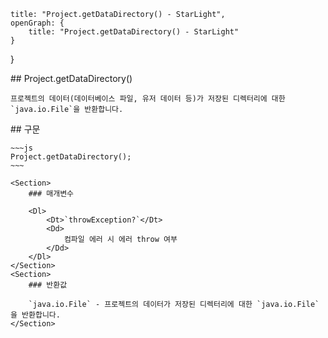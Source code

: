     title: "Project.getDataDirectory() - StarLight",
    openGraph: {
        title: "Project.getDataDirectory() - StarLight"
    }
}

<Section>
    ## Project.getDataDirectory()

    프로젝트의 데이터(데이터베이스 파일, 유저 데이터 등)가 저장된 디렉터리에 대한 `java.io.File`을 반환합니다.
</Section>
<Section>
    ## 구문

    ~~~js
    Project.getDataDirectory();
    ~~~

    <Section>
        ### 매개변수

        <Dl>
            <Dt>`throwException?`</Dt>
            <Dd>
                컴파일 에러 시 에러 throw 여부
            </Dd>
        </Dl>
    </Section>
    <Section>
        ### 반환값

        `java.io.File` - 프로젝트의 데이터가 저장된 디렉터리에 대한 `java.io.File`을 반환합니다.
    </Section>
</Section>